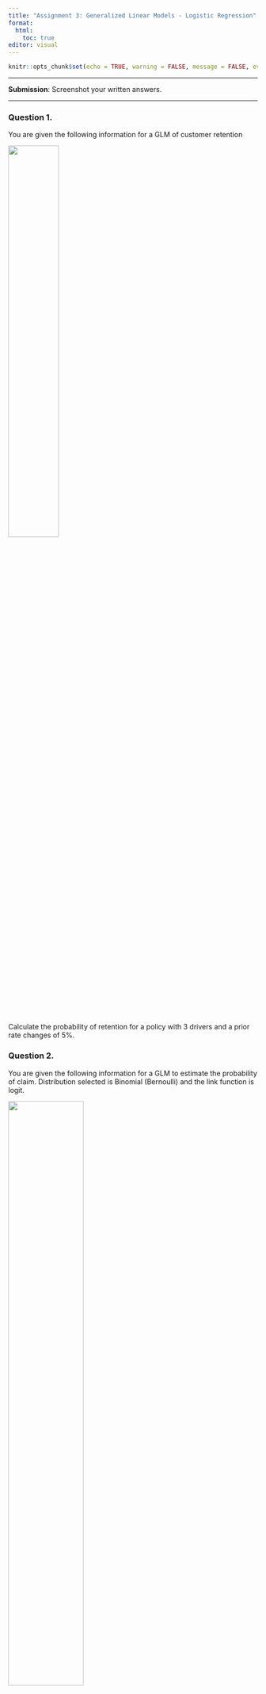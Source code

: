 ```yaml
---
title: "Assignment 3: Generalized Linear Models - Logistic Regression"
format: 
  html: 
    toc: true
editor: visual
---
```


```r
knitr::opts_chunk$set(echo = TRUE, warning = FALSE, message = FALSE, eval = FALSE)
```

------------------------------------------------------------------------

**Submission**: Screenshot your written answers. 

------------------------------------------------------------------------

### Question 1.

You are given the following information for a GLM of customer retention

![](images/a2.png){width="45%"}

Calculate the probability of retention for a policy with 3 drivers and a prior rate changes of 5%.

### Question 2.

You are given the following information for a GLM to estimate the probability of claim. Distribution selected is Binomial (Bernoulli) and the link function is logit.

![](images/a3.png){width="55%"}

Calculate the estimated probability of claim for

-   Driver Gender: Female
-   Vehicle Body: Sedan
-   Area: D

### Question 3.

You are given the following output from a logistic regression to estimate the probability of death cancer patients.

![](images/a4.png){width="55%"}

Calculate the estimated probability of death for a patient who has a tumor of 2cm, spends \$780 on medical treatment and 10mg of drug is injected everyday.

### Question 4. Logistic Regression in R


